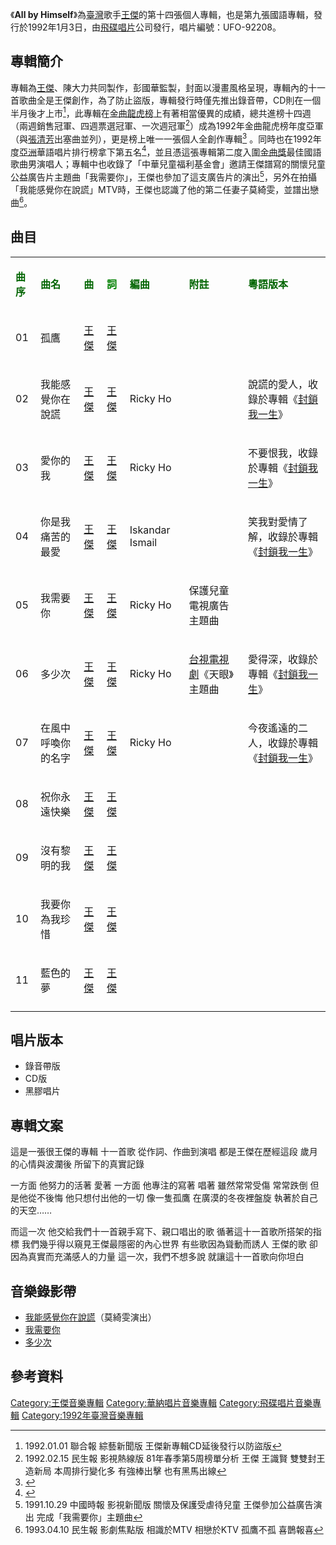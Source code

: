 {{Infobox album <!-- See Wikipedia:WikiProject_Albums -->
| name       = All by Himself
| type       = [[專輯|專輯]]
| artist     = [[王傑_(歌手)|王傑]]
| cover      = Dave_wangCD_14.jpg
<!-- 未知參數 | background = orange -->
| released   = 1992年1月3日
| recorded   = 1991年
| genre      = [[國語流行音樂|國語流行音樂]]
| label      = [[飛碟唱片|飛碟唱片]]
<!-- 未知參數 | number     = UFO-92208 -->
| prev_title = [[一生心碎|一生心碎]]
| prev_year  = 1991
| next_title = [[封鎖我一生|封鎖我一生]]
| next_year  = 1992
}}
《'''All by Himself'''》為[[臺灣|臺灣]]歌手[[王傑_(歌手)|王傑]]的第十四張個人專輯，也是第九張國語專輯，發行於1992年1月3日，由[[飛碟唱片|飛碟唱片]]公司發行，唱片編號：UFO-92208。

==專輯簡介==
專輯為[[王傑_(歌手)|王傑]]、陳大力共同製作，彭國華監製，封面以漫畫風格呈現，專輯內的十一首歌曲全是王傑創作，為了防止盜版，專輯發行時僅先推出錄音帶，CD則在一個半月後才上市<ref>1992.01.01 聯合報 綜藝新聞版 王傑新專輯CD延後發行以防盜版</ref>，此專輯在[[金曲龍虎榜|金曲龍虎榜]]上有著相當優異的成績，總共進榜十四週（兩週銷售冠軍、四週票選冠軍、一次週冠軍<ref>1992.02.15 民生報 影視熱線版 81年春季第5周榜單分析 王傑 王識賢 雙雙封王造新局 本周排行變化多 有強棒出擊 也有黑馬出線</ref>）成為1992年金曲龍虎榜年度亞軍（與[[張清芳|張清芳]]出塞曲並列），更是榜上唯一一張個人全創作專輯<ref>{{Cite web |url=http://www.youtube.com/watch?v=JymR8ZhWF4U |title=1992年金曲龍虎榜年度頒獎 |accessdate=2013-12-30 |archive-date=2014-05-23 |archive-url=https://web.archive.org/web/20140523222012/http://www.youtube.com/watch?v=JymR8ZhWF4U |dead-url=no }}</ref>
。同時也在1992年度[[亞洲|亞洲]]華語唱片排行榜拿下第五名<ref>{{Cite web |url=http://www.tudou.com/programs/view/YmvMd24tT8k/?resourceId=0_03_05_07 |title=1993年飛碟巨星嘉年華 |accessdate=2013-12-30 |archive-date=2013-12-03 |archive-url=https://web.archive.org/web/20131203022159/http://www.tudou.com/programs/view/YmvMd24tT8k/?resourceId=0_03_05_07 |dead-url=no }}</ref>，並且憑這張專輯第二度入圍[[金曲獎|金曲獎]]最佳國語歌曲男演唱人；專輯中也收錄了「中華兒童福利基金會」邀請王傑譜寫的關懷兒童公益廣告片主題曲「我需要你」，王傑也參加了這支廣告片的演出<ref>1991.10.29 中國時報 影視新聞版 關懷及保護受虐待兒童 王傑參加公益廣告演出 完成「我需要你」主題曲</ref>，另外在拍攝「我能感覺你在說謊」MTV時，王傑也認識了他的第二任妻子莫綺雯，並譜出戀曲<ref>1993.04.10 民生報 影劇焦點版 相識於MTV 相戀於KTV 孤鷹不孤 喜鵲報喜</ref>。
==曲目==
{| class="wikitable"
|-
| <font color=darkgreen>'''曲序'''</font> || <font color=darkgreen>'''曲名'''</font> || <font color=darkgreen>'''曲'''</font> || <font color=green>'''詞'''</font> || <font color=darkgreen>'''編曲'''</font> || <font color=darkgreen>'''附註'''</font> || <font color=darkgreen>'''粵語版本'''</font> 
|-
| 01 || 孤鷹 || [[王傑_(歌手)|王傑]]   || [[王傑_(歌手)|王傑]] ||  ||  || 
|-
| 02 || 我能感覺你在說謊 || [[王傑_(歌手)|王傑]] || [[王傑_(歌手)|王傑]] || Ricky Ho ||  ||說謊的愛人，收錄於專輯《[[封鎖我一生|封鎖我一生]]》
|-
| 03 || 愛你的我 || [[王傑_(歌手)|王傑]] || [[王傑_(歌手)|王傑]] || Ricky Ho ||  ||不要恨我，收錄於專輯《[[封鎖我一生|封鎖我一生]]》
|-
| 04 || 你是我痛苦的最愛 ||[[王傑_(歌手)|王傑]] || [[王傑_(歌手)|王傑]] || Iskandar Ismail || ||笑我對愛情了解，收錄於專輯《[[封鎖我一生|封鎖我一生]]》
|-
| 05 || 我需要你 || [[王傑_(歌手)|王傑]] || [[王傑_(歌手)|王傑]] || Ricky Ho || 保護兒童電視廣告主題曲 ||
|-
| 06 || 多少次 || [[王傑_(歌手)|王傑]] || [[王傑_(歌手)|王傑]] ||Ricky Ho  || [[台視|台視]][[電視劇|電視劇]]《天眼》主題曲 ||愛得深，收錄於專輯《[[封鎖我一生|封鎖我一生]]》
|-
| 07 || 在風中呼喚你的名字 || [[王傑_(歌手)|王傑]]|| [[王傑_(歌手)|王傑]] || Ricky Ho ||  ||今夜遙遠的二人，收錄於專輯《[[封鎖我一生|封鎖我一生]]》
|-
| 08 || 祝你永遠快樂 || [[王傑_(歌手)|王傑]] || [[王傑_(歌手)|王傑]] ||  ||  || 
|-
| 09 || 沒有黎明的我 || [[王傑_(歌手)|王傑]] || [[王傑_(歌手)|王傑]] ||  ||   ||
|-
| 10 || 我要你為我珍惜 || [[王傑_(歌手)|王傑]] || [[王傑_(歌手)|王傑]] ||  ||  ||
|-
| 11 || 藍色的夢 || [[王傑_(歌手)|王傑]] || [[王傑_(歌手)|王傑]]  ||  ||  ||
|-
|}

== 唱片版本 ==
* 錄音帶版
* CD版
* 黑膠唱片
==專輯文案==
{{hideH|專輯文案}}

這是一張很王傑的專輯 
十一首歌 
從作詞、作曲到演唱 
都是王傑在歷經這段 
歲月的心情與波瀾後 
所留下的真實記錄 

一方面 
他努力的活著 愛著 
一方面 
他專注的寫著 唱著 
雖然常常受傷 常常跌倒
但是他從不後悔 
他只想付出他的一切 
像一隻孤鷹 
在廣漠的冬夜裡盤旋 
執著於自己的天空…… 

而這一次 
他交給我們十一首親手寫下、親口唱出的歌 
循著這十一首歌所搭架的指標 
我們幾乎得以窺見王傑最隱密的內心世界 
有些歌因為聳動而誘人 
王傑的歌 
卻因為真實而充滿感人的力量 
這一次，我們不想多說 
就讓這十一首歌向你坦白 

{{hideF}}

== 音樂錄影帶 ==
* [https://www.youtube.com/watch?v=4AvPSFZyJqs&list=PLvVNZSE0M_YdWuxQLUGgz0odQ1MhH5v_L&index=22 我能感覺你在說謊]{{Wayback|url=https://www.youtube.com/watch?v=4AvPSFZyJqs&list=PLvVNZSE0M_YdWuxQLUGgz0odQ1MhH5v_L&index=22 |date=20190215122937 }}（莫綺雯演出）
* [https://www.youtube.com/watch?v=JHIzaHkXR2Y&index=23&list=PLvVNZSE0M_YdWuxQLUGgz0odQ1MhH5v_L 我需要你]{{Wayback|url=https://www.youtube.com/watch?v=JHIzaHkXR2Y&index=23&list=PLvVNZSE0M_YdWuxQLUGgz0odQ1MhH5v_L |date=20190215122937 }}
* [https://www.youtube.com/watch?v=qPfFEzFIe2s&list=PLvVNZSE0M_YdWuxQLUGgz0odQ1MhH5v_L&index=24 多少次]{{Wayback|url=https://www.youtube.com/watch?v=qPfFEzFIe2s&list=PLvVNZSE0M_YdWuxQLUGgz0odQ1MhH5v_L&index=24 |date=20190215122937 }}

==參考資料==
{{reflist}}

{{王傑 (歌手)}}

[[Category:王傑音樂專輯|Category:王傑音樂專輯]]
[[Category:華納唱片音樂專輯|Category:華納唱片音樂專輯]]
[[Category:飛碟唱片音樂專輯|Category:飛碟唱片音樂專輯]]
[[Category:1992年臺灣音樂專輯|Category:1992年臺灣音樂專輯]]